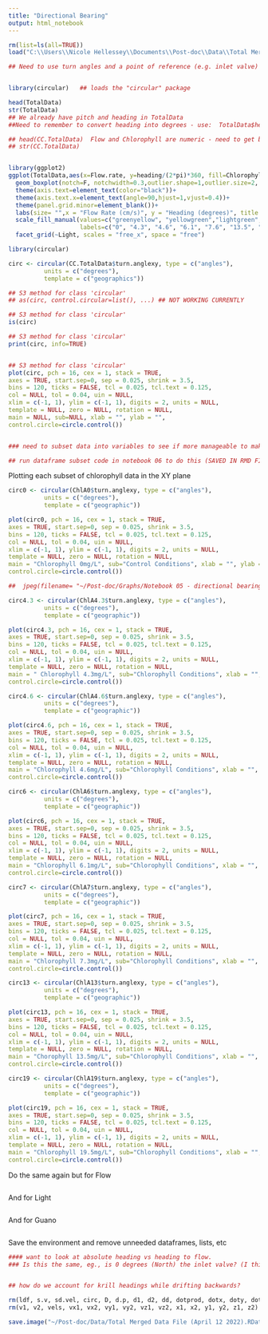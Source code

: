 ```yaml
---
title: "Directional Bearing"
output: html_notebook
---
```


```r

rm(list=ls(all=TRUE))
load("C:\\Users\\Nicole Hellessey\\Documents\\Post-doc\\Data\\Total Merged Data File (JUly 11 2022).Rdata")

## Need to use turn angles and a point of reference (e.g. inlet valve) to determine directional bearing


library(circular)   ## loads the "circular" package

head(TotalData)
str(TotalData)
## We already have pitch and heading in TotalData
##Need to remember to convert heading into degrees - use:  TotalData$heading/(2*pi)*360

## head(CC.TotalData)  Flow and Chlorophyll are numeric - need to get back to factors with correct numbers
## str(CC.TotalData)


library(ggplot2)
ggplot(TotalData,aes(x=Flow.rate, y=heading/(2*pi)*360, fill=Chlorophyll))+
  geom_boxplot(notch=F, notchwidth=0.3,outlier.shape=1,outlier.size=2, coef=1.5)+
  theme(axis.text=element_text(color="black"))+
  theme(axis.text.x=element_text(angle=90,hjust=1,vjust=0.4))+
  theme(panel.grid.minor=element_blank())+
  labs(size= "",x = "Flow Rate (cm/s)", y = "Heading (degrees)", title = "Light") +
  scale_fill_manual(values=c("greenyellow", "yellowgreen","lightgreen", "green", "green3", "green4", "darkgreen"),name = "Chlorophyll (mg/L)",
                    labels=c("0", "4.3", "4.6", "6.1", "7.6", "13.5", "19"))+
  facet_grid(~Light, scales = "free_x", space = "free")
```
```r
library(circular)

circ <- circular(CC.TotalData$turn.anglexy, type = c("angles"),
          units = c("degrees"),
          template = c("geographics"))

## S3 method for class 'circular'
## as(circ, control.circular=list(), ...) ## NOT WORKING CURRENTLY

## S3 method for class 'circular'
is(circ)

## S3 method for class 'circular'
print(circ, info=TRUE)


## S3 method for class 'circular'
plot(circ, pch = 16, cex = 1, stack = TRUE,
axes = TRUE, start.sep=0, sep = 0.025, shrink = 3.5,
bins = 120, ticks = FALSE, tcl = 0.025, tcl.text = 0.125,
col = NULL, tol = 0.04, uin = NULL,
xlim = c(-1, 1), ylim = c(-1, 1), digits = 2, units = NULL,
template = NULL, zero = NULL, rotation = NULL,
main = NULL, sub=NULL, xlab = "", ylab = "",
control.circle=circle.control())


### need to subset data into variables to see if more manageable to make figures of

## run dataframe subset code in notebook 06 to do this (SAVED IN RMD FILE)

```


Plotting each subset of chlorophyll data in the XY plane

```r
circ0 <- circular(ChlA0$turn.anglexy, type = c("angles"),
          units = c("degrees"),
          template = c("geographic"))

plot(circ0, pch = 16, cex = 1, stack = TRUE,
axes = TRUE, start.sep=0, sep = 0.025, shrink = 3.5,
bins = 120, ticks = FALSE, tcl = 0.025, tcl.text = 0.125,
col = NULL, tol = 0.04, uin = NULL,
xlim = c(-1, 1), ylim = c(-1, 1), digits = 2, units = NULL,
template = NULL, zero = NULL, rotation = NULL,
main = "Chlorophyll 0mg/L", sub="Control Conditions", xlab = "", ylab = "",
control.circle=circle.control())

##  jpeg(filename= "~/Post-doc/Graphs/Notebook 05 - directional bearing/Chla 0 turn.angle xy geographic.jpeg", units = "px", width = 480, height = 480)

circ4.3 <- circular(ChlA4.3$turn.anglexy, type = c("angles"),
          units = c("degrees"),
          template = c("geographic"))

plot(circ4.3, pch = 16, cex = 1, stack = TRUE,
axes = TRUE, start.sep=0, sep = 0.025, shrink = 3.5,
bins = 120, ticks = FALSE, tcl = 0.025, tcl.text = 0.125,
col = NULL, tol = 0.04, uin = NULL,
xlim = c(-1, 1), ylim = c(-1, 1), digits = 2, units = NULL,
template = NULL, zero = NULL, rotation = NULL,
main = " Chlorophyll 4.3mg/L", sub="Chlorophyll Conditions", xlab = "", ylab = "",
control.circle=circle.control())

circ4.6 <- circular(ChlA4.6$turn.anglexy, type = c("angles"),
          units = c("degrees"),
          template = c("geographic"))

plot(circ4.6, pch = 16, cex = 1, stack = TRUE,
axes = TRUE, start.sep=0, sep = 0.025, shrink = 3.5,
bins = 120, ticks = FALSE, tcl = 0.025, tcl.text = 0.125,
col = NULL, tol = 0.04, uin = NULL,
xlim = c(-1, 1), ylim = c(-1, 1), digits = 2, units = NULL,
template = NULL, zero = NULL, rotation = NULL,
main = "Chlorophyll 4.6mg/L", sub="Chlorophyll Conditions", xlab = "", ylab = "",
control.circle=circle.control())

circ6 <- circular(ChlA6$turn.anglexy, type = c("angles"),
          units = c("degrees"),
          template = c("geographic"))

plot(circ6, pch = 16, cex = 1, stack = TRUE,
axes = TRUE, start.sep=0, sep = 0.025, shrink = 3.5,
bins = 120, ticks = FALSE, tcl = 0.025, tcl.text = 0.125,
col = NULL, tol = 0.04, uin = NULL,
xlim = c(-1, 1), ylim = c(-1, 1), digits = 2, units = NULL,
template = NULL, zero = NULL, rotation = NULL,
main = "Chlorophyll 6.1mg/L", sub="Chlorophyll Conditions", xlab = "", ylab = "",
control.circle=circle.control())

circ7 <- circular(ChlA7$turn.anglexy, type = c("angles"),
          units = c("degrees"),
          template = c("geographic"))

plot(circ7, pch = 16, cex = 1, stack = TRUE,
axes = TRUE, start.sep=0, sep = 0.025, shrink = 3.5,
bins = 120, ticks = FALSE, tcl = 0.025, tcl.text = 0.125,
col = NULL, tol = 0.04, uin = NULL,
xlim = c(-1, 1), ylim = c(-1, 1), digits = 2, units = NULL,
template = NULL, zero = NULL, rotation = NULL,
main = "Chlorophyll 7.3mg/L", sub="Chlorophyll Conditions", xlab = "", ylab = "",
control.circle=circle.control())

circ13 <- circular(ChlA13$turn.anglexy, type = c("angles"),
          units = c("degrees"),
          template = c("geographic"))

plot(circ13, pch = 16, cex = 1, stack = TRUE,
axes = TRUE, start.sep=0, sep = 0.025, shrink = 3.5,
bins = 120, ticks = FALSE, tcl = 0.025, tcl.text = 0.125,
col = NULL, tol = 0.04, uin = NULL,
xlim = c(-1, 1), ylim = c(-1, 1), digits = 2, units = NULL,
template = NULL, zero = NULL, rotation = NULL,
main = "Chorophyll 13.5mg/L", sub="Chlorophyll Conditions", xlab = "", ylab = "",
control.circle=circle.control())

circ19 <- circular(ChlA19$turn.anglexy, type = c("angles"),
          units = c("degrees"),
          template = c("geographic"))

plot(circ19, pch = 16, cex = 1, stack = TRUE,
axes = TRUE, start.sep=0, sep = 0.025, shrink = 3.5,
bins = 120, ticks = FALSE, tcl = 0.025, tcl.text = 0.125,
col = NULL, tol = 0.04, uin = NULL,
xlim = c(-1, 1), ylim = c(-1, 1), digits = 2, units = NULL,
template = NULL, zero = NULL, rotation = NULL,
main = "Chlorophyll 19.5mg/L", sub="Chlorophyll Conditions", xlab = "", ylab = "",
control.circle=circle.control())

```

Do the same again but for Flow
```r

```

And for Light
```r

```

And for Guano
```r

```

Save the environment and remove unneeded dataframes, lists, etc
```r
#### want to look at absolute heading vs heading to flow. 
### Is this the same, eg., is 0 degrees (North) the inlet valve? (I think so but need to check this)



```




```r

## how do we account for krill headings while drifting backwards?

rm(ldf, s.v, sd.vel, circ, D, d.p, d1, d2, dd, dotprod, dotx, doty, dotz, dx1, dx2, dy1, dy2, dz1, dz2, list2, list3, list4, list5)
rm(v1, v2, vels, vx1, vx2, vy1, vy2, vz1, vz2, x1, x2, y1, y2, z1, z2)

save.image("~/Post-doc/Data/Total Merged Data File (April 12 2022).RData")

```


